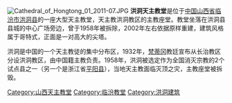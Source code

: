 [[File:Cathedral_of_Hongtong_01_2011-07.JPG|thumb]]
'''洪洞天主教堂'''是位于[[中华人民共和国|中国]][[山西省|山西省]][[临汾市|临汾市]][[洪洞县|洪洞县]]的一座大型天主教堂，天主教洪洞教区的主教座堂。教堂坐落在洪洞县县城的中心广场旁边，曾于1958年被拆除，2002年左右依据原样重建，建筑风格属于哥特式，正面是一对高大的尖塔。

洪洞是中国的一个天主教徒的集中分布区，1932年，[[梵蒂冈|梵蒂冈]]教廷宣布从长治教区分设洪洞教区，由中国籍主教负责。1958年，洪洞被选定作为全国消灭宗教的2个试点县之一（另一个是浙江省[[平阳县|平阳县]]），当地天主教面临灭顶之灾，主教座堂被拆毁。

{{Religion-buil-stub}}
{{Commons category|Cathedral of Hongtong}}
{{DEFAULTSORT:H}}
[[Category:山西天主教堂|Category:山西天主教堂]]
[[Category:临汾教堂|Category:临汾教堂]]
[[Category:洪洞建筑|Category:洪洞建筑]]